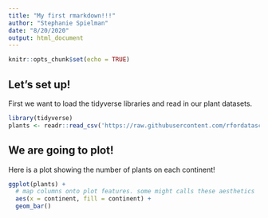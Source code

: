 ```yaml
---
title: "My first rmarkdown!!!"
author: "Stephanie Spielman"
date: "8/20/2020"
output: html_document
---
```



```r
knitr::opts_chunk$set(echo = TRUE)
```

## Let's set up!

First we want to load the tidyverse libraries and read in our plant datasets.


```r
library(tidyverse)
plants <- readr::read_csv('https://raw.githubusercontent.com/rfordatascience/tidytuesday/master/data/2020/2020-08-18/plants.csv')
```

## We are going to plot!

Here is a plot showing the number of plants on each continent!

```r
ggplot(plants) +
  # map columns onto plot features. some might calls these aesthetics
  aes(x = continent, fill = continent) + 
  geom_bar()
```
